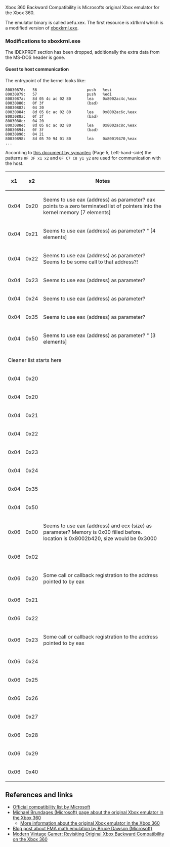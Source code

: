 Xbox 360 Backward Compatibility is Microsofts original Xbox emulator for the Xbox 360.

The emulator binary is called xefu.xex. The first resource is xb1krnl which is a modified version of [[Kernel|xboxkrnl.exe]].

=== Modifications to xboxkrnl.exe ===

The IDEXPRDT section has been dropped, additionally the extra data from the MS-DOS header is gone.

==== Guest to host communication ====

The entrypoint of the kernel looks like:

<pre>
80030878:	56                   	push   %esi
80030879:	57                   	push   %edi
8003087a:	8d 05 4c ac 02 80    	lea    0x8002ac4c,%eax
80030880:	0f 3f                	(bad)  
80030882:	04 20
80030884:	8d 05 6c ac 02 80    	lea    0x8002ac6c,%eax
8003088a:	0f 3f                	(bad)  
8003088c:	04 20
8003088e:	8d 05 8c ac 02 80    	lea    0x8002ac8c,%eax
80030894:	0f 3f                	(bad)  
80030896:	04 21
80030898:	8d 05 70 94 01 80    	lea    0x80019470,%eax
...
</pre>

According to [https://www.symantec.com/avcenter/reference/Virtual_Machine_Threats.pdf this document by symantec] (Page 5, Left-hand-side) the patterns <code>0F 3F x1 x2</code> and <code>0F C7 C8 y1 y2</code> are used for communication with the host.

{| class="wikitable"
! x1 !! x2 !! Notes
|-
| 0x04 || 0x20 || Seems to use eax (address) as parameter? eax points to a zero terminated list of pointers into the kernel memory [7 elements]
|-
| 0x04 || 0x21 || Seems to use eax (address) as parameter? " [4 elements]
|-
| 0x04 || 0x22 || Seems to use eax (address) as parameter? Seems to be some call to that address?!
|-
| 0x04 || 0x23 || Seems to use eax (address) as parameter?
|-
| 0x04 || 0x24 || Seems to use eax (address) as parameter?
|-
| 0x04 || 0x35 || Seems to use eax (address) as parameter?
|-
| 0x04 || 0x50 || Seems to use eax (address) as parameter? " [3 elements]
|-
| colspan="3" | Cleaner list starts here {{FIXME}}
|-
| 0x04 || 0x20 || 
|-
| 0x04 || 0x20 || 
|-
| 0x04 || 0x21 || 
|-
| 0x04 || 0x22 || 
|-
| 0x04 || 0x23 || 
|-
| 0x04 || 0x24 || 
|-
| 0x04 || 0x35 || 
|-
| 0x04 || 0x50 || 
|-
| 0x06 || 0x00 || Seems to use eax (address) and ecx (size) as parameter? Memory is 0x00 filled before. location is 0x8002b420, size would be 0x3000
|-
| 0x06 || 0x02 || 
|-
| 0x06 || 0x20 || Some call or callback registration to the address pointed to by eax
|-
| 0x06 || 0x21 || 
|-
| 0x06 || 0x22 || 
|-
| 0x06 || 0x23 || Some call or callback registration to the address pointed to by eax
|-
| 0x06 || 0x24 || 
|-
| 0x06 || 0x25 || 
|-
| 0x06 || 0x26 || 
|-
| 0x06 || 0x27 || 
|-
| 0x06 || 0x28 || 
|-
| 0x06 || 0x29 || 
|-
| 0x06 || 0x40 ||
|}

== References and links ==
* [http://support.xbox.com/en-US/legacy-devices/original-console/play-original-games Official compatibility list by Microsoft]
* [http://michaelbrundage.com/project/xbox-360-emulator/ Michael Brundages (Microsoft) page about the original Xbox emulator in the Xbox 360]
** [http://michaelbrundage.com/note/2005/05/15/xbox-360-emulator/ More information about the original Xbox emulator in the Xbox 360]
* [https://randomascii.wordpress.com/2019/03/20/exercises-in-emulation-xbox-360s-fma-instruction/ Blog post about FMA math emulation by Bruce Dawson (Microsoft)]
* [https://www.youtube.com/watch?v=Da_ont-2AG0 Modern Vintage Gamer: Revisiting Original Xbox Backward Compatibility on the Xbox 360]